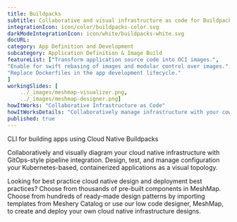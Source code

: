 ```yaml
---
title: Buildpacks  
subtitle: Collaborative and visual infrastructure as code for Buildpacks
integrationIcon: icon/color/buildpacks-color.svg
darkModeIntegrationIcon: icon/white/buildpacks-white.svg
docURL: 
category: App Definition and Development
subcategory: Application Definition & Image Build
featureList: ["Transform application source code into OCI images.",
"Enable for swift rebasing of images and modular control over images.",
"Replace Dockerfiles in the app development lifecycle."
]
workingSlides: [
    ../_images/meshmap-visualizer.png,
    ../_images/meshmap-designer.png]
howItWorks: "Collaborative Infrastructure as Code"
howItWorksDetails: "Collaboratively manage infrastructure with your coworkers synchronously sharing the same designs."
published: true
---
```

<p>
    CLI for building apps using Cloud Native Buildpacks
</p>
<p>
    Collaboratively and visually diagram your cloud native infrastructure with GitOps-style pipeline integration. Design, test, and manage configuration your Kubernetes-based, containerized applications as a visual topology.
</p>
<p>
    Looking for best practice cloud native design and deployment best practices? Choose from thousands of pre-built components in MeshMap. Choose from hundreds of ready-made design patterns by importing templates from Meshery Catalog or use our low code designer, MeshMap, to create and deploy your own cloud native infrastructure designs.
</p>
